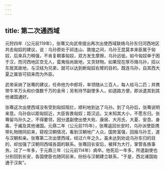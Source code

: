 ```yaml
---
---
---
```

title: 第二次通西域
---



元狩四年（公元前119年），张骞又向武帝提出再次出使西域联络乌孙东归河西地区共击匈奴的建议，说：乌孙原处于祁连山、敦煌之间，乌孙王昆莫本来臣属于匈奴，后来兵力稍强，不肯复朝事匈奴，双方发生摩擦，乌孙远徙。如今匈奴单于困于汉，而河西地区空无人，蛮夷俗尚故地，又贪财物。如果现在厚币赂乌孙，招以东居其故地，与汉结为兄弟，就可以达到断匈奴右臂的目的。既连乌孙，自其西大夏之属皆可招来而为外臣。

武帝采纳了张骞的建议，任命他为中郎将，率领随从三百人，每人给马二匹；并携带牛羊万头和价值数千万的金帛；另有持节副使多人，如道路方便，即派遣其到其他诸国通好。

张骞这次出使西域没有受到匈奴阻拦，顺利地到达了乌孙。到了乌孙后，张骞说明来意。乌孙自以距匈奴近，大臣皆畏匈奴；距汉远，又未知其大小，不愿东归。张骞留乌孙久之，不得要领，因分遣副使出使大宛、康居、大月氏、大夏、安息、身毒、于阗及其他诸国。元鼎二年（公元前115年），张骞返回长安时，乌孙派使臣携带礼物随同前来，窥视汉朝情况，看到汉朝地广人众，国势富强，回报乌孙王，遂与汉朝和亲。张骞第二次出使西域，经过六年之久，虽未达到劝说乌孙东归的目的，却加强了汉朝同西域各国的联系。张骞回长安后，被拜为大行，掌管各族事务。过了一年多，于元鼎三年（公元前114年）病卒。他死后一年多，所遣副使也分别回到长安，各国使臣也随同前来，纷纷与汉朝建立联系，“于是，西北诸国始通于汉矣”。